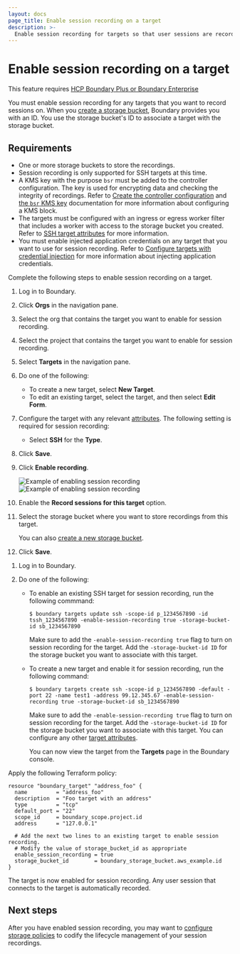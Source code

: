 ```yaml
---
layout: docs
page_title: Enable session recording on a target
description: >-
  Enable session recording for targets so that user sessions are recorded for compliance and threat management.
---
```


# Enable session recording on a target

<EnterpriseAlert product="boundary">This feature requires <a href="https://www.hashicorp.com/products/boundary">HCP Boundary Plus or Boundary Enterprise</a></EnterpriseAlert>

You must enable session recording for any targets that you want to record sessions on.
When you [create a storage bucket](/boundary/docs/configuration/session-recording/create-storage-bucket), Boundary provides you with an ID.
You use the storage bucket's ID to associate a target with the storage bucket.

## Requirements

- One or more storage buckets to store the recordings.
- Session recording is only supported for SSH targets at this time.
- A KMS key with the purpose `bsr` must be added to the controller configuration.
The key is used for encrypting data and checking the integrity of recordings.
Refer to [Create the controller configuration](/boundary/docs/install-boundary/configure-controllers#create-the-controller-configuration) and [the `bsr` KMS key](/boundary/docs/concepts/security/data-encryption#the-bsr-kms-key) documentation for more information about configuring a KMS block.
- The targets must be configured with an ingress or egress worker filter that includes a worker with access to the storage bucket you created.
Refer to [SSH target attributes](/boundary/docs/concepts/domain-model/targets#ssh-target-attributes) for more information.
- You must enable injected application credentials on any target that you want to use for session recording.
Refer to [Configure targets with credential injection](/boundary/docs/configuration/credential-management/configure-credential-injection) for more information about injecting application credentials.

Complete the following steps to enable session recording on a target.

<Tabs>
<Tab heading="UI">

1. Log in to Boundary.
1. Click **Orgs** in the navigation pane.
1. Select the org that contains the target you want to enable for session recording.
1. Select the project that contains the target you want to enable for session recording.
1. Select **Targets** in the navigation pane.
1. Do one of the following:

   - To create a new target, select **New Target**.
   - To edit an existing target, select the target, and then select **Edit Form**.
1. Configure the target with any relevant [attributes](/boundary/docs/concepts/domain-model/targets).
The following setting is required for session recording:

   - Select **SSH** for the **Type**.

1. Click **Save**.
1. Click **Enable recording**.

   ![Example of enabling session recording](/img/ui/enable-session-recording_light.png#light-theme-only)
   ![Example of enabling session recording](/img/ui/enable-session-recording_dark.png#dark-theme-only)

1. Enable the **Record sessions for this target** option.
1. Select the storage bucket where you want to store recordings from this target.

   You can also [create a new storage bucket](/boundary/docs/configuration/session-recording/create-storage-bucket).

1. Click **Save**.

</Tab>
<Tab heading="CLI" group="cli">

1. Log in to Boundary.
1. Do one of the following:

   - To enable an existing SSH target for session recording, run the following commmand:

      ```shell-session
      $ boundary targets update ssh -scope-id p_1234567890 -id tssh_1234567890 -enable-session-recording true -storage-bucket-id sb_1234567890
      ```

      Make sure to add the `-enable-session-recording true` flag to turn on session recording for the target.
      Add the `-storage-bucket-id ID` for the storage bucket you want to associate with this target.

   - To create a new target and enable it for session recording, run the following command:

      ```shell-session
      $ boundary targets create ssh -scope-id p_1234567890 -default -port 22 -name test1 -address 99.12.345.67 -enable-session-recording true -storage-bucket-id sb_1234567890
      ```

      Make sure to add the `-enable-session-recording true` flag to turn on session recording for the target.
      Add the `-storage-bucket-id ID` for the storage bucket you want to associate with this target.
      You can configure any other [target attributes](/boundary/docs/concepts/domain-model/targets).

      You can now view the target from the **Targets** page in the Boundary console.

</Tab>
<Tab heading="Terraform" group="terraform">

Apply the following Terraform policy:

```hcl
resource "boundary_target" "address_foo" {
  name         = "address_foo"
  description  = "Foo target with an address"
  type         = "tcp"
  default_port = "22"
  scope_id     = boundary_scope.project.id
  address      = "127.0.0.1"

  # Add the next two lines to an existing target to enable session recording.
  # Modify the value of storage_bucket_id as appropriate
  enable_session_recording = true
  storage_bucket_id        = boundary_storage_bucket.aws_example.id
}
```

</Tab>
</Tabs>

The target is now enabled for session recording.
Any user session that connects to the target is automatically recorded.

## Next steps

After you have enabled session recording, you may want to [configure storage policies](/boundary/docs/configuration/session-recording/configure-storage-policy) to codify the lifecycle management of your session recordings.
